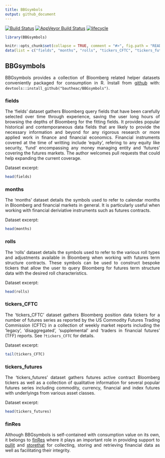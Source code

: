 ```yaml
---
title: BBGsymbols
output: github_document
---
```


[![Build Status](https://travis-ci.com/bautheac/BBGsymbols.svg?branch=master)](https://travis-ci.com/bautheac/BBGsymbols)
[![AppVeyor Build Status](https://ci.appveyor.com/api/projects/status/github/bautheac/BBGsymbols?branch=master&svg=true)](https://ci.appveyor.com/project/bautheac/BBGsymbols)
[![lifecycle](https://img.shields.io/badge/lifecycle-experimental-orange.svg)](https://www.tidyverse.org/lifecycle/#experimental)

<style> body {text-align: justify} </style>

<!-- README.md is generated from README.Rmd. Please edit that file -->

```r
library(BBGsymbols)

knitr::opts_chunk$set(collapse = TRUE, comment = "#>", fig.path = "README-")
data(list = c("fields", "months", "rolls", "tickers_CFTC", "tickers_futures"), package = "BBGsymbols")
```

  
  
## BBGsymbols  

BBGsymbols provides a collection of Bloomberg related helper datasets conveniently packaged for consumption in R. Install from [github](https://github.com/bautheac/BBGsymbols/) with: `devtools::install_github("bautheac/BBGsymbols")`.


### fields

The 'fields' dataset gathers Bloomberg query fields that have been carefully selected over time through experience, saving the user long hours of browsing the depths of Bloomberg for the fitting fields. It provides popular historical and contemporaneous data fields that are likely to provide the necessary information and beyond for any rigorous research or more applied work in finance and financial economics. Financial instruments covered at the time of writting include 'equity', refering to any equity like security, 'fund' encompassing any money managing entity and 'futures' covering the futures markets. The author welcomes pull requests that could help expanding the current coverage.  

Dataset excerpt:  
```r
head(fields)
```


### months

The 'months' dataset details the symbols used to refer to calendar months in Bloomberg and financial markets in general. It is particularly useful when working with financial deriviative instruments such as futures contracts.  
 
Dataset excerpt:  
```r
head(months)
```


### rolls

The 'rolls' dataset details the symbols used to refer to the various roll types and adjustments available in Bloomberg when working with futures term structure contracts. These symbols can be used to construct bespoke tickers that allow the user to query Bloomberg for futures term structure data with the desired roll characteristics.

Dataset excerpt:  
```r
head(rolls)
```


### tickers_CFTC

The 'tickers_CFTC' dataset gathers Bloomberg position data tickers for a number of futures series as reported by the US Commodity Futures Trading Commission (CFTC) in a collection of weekly market reports including the 'legacy', 'disaggregated', 'supplemental' and 'traders in financial futures' (TFF) reports. See `?tickers_CFTC` for details.  

Dataset excerpt:  
```r
tail(tickers_CFTC)
```


### tickers_futures

The 'tickers_futures' dataset gathers futures active contract Bloomberg tickers as well as a collection of qualitative information for several popular futures series including commodity, currency, financial and index futures with underlyings from various asset classes.  

Dataset excerpt:  
```r
head(tickers_futures)
```



### finRes

Although BBGsymbols is self-contained with consumption value on its own, it belongs to [finRes](https://bautheac.github.io/finRes/) where it plays an important role in providing support to [pullit](https://github.io/bautheac/pullit/) and [storethat](https://github.io/bautheac/storethat/) for collecting, storing and retrieving financial data as well as facilitating their integrity.



